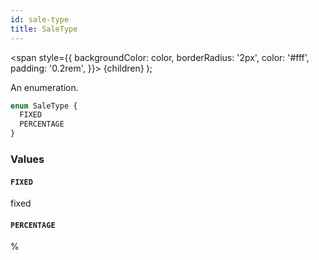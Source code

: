 ```yaml
---
id: sale-type
title: SaleType
---
```


<span
style={{
      backgroundColor: color,
      borderRadius: '2px',
      color: '#fff',
      padding: '0.2rem',
    }}>
{children}
</span>
);

An enumeration.

```graphql
enum SaleType {
  FIXED
  PERCENTAGE
}
```

### Values

#### `FIXED`

fixed

#### `PERCENTAGE`

%
